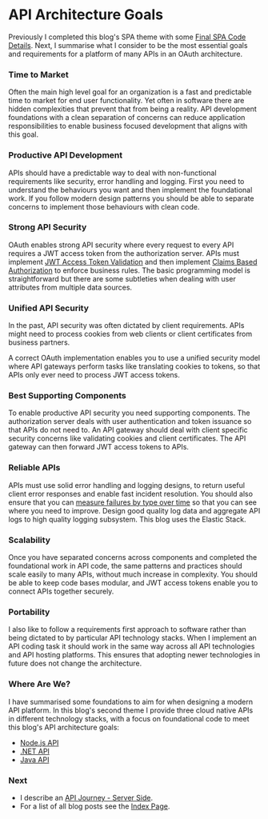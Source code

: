 # API Architecture Goals

Previously I completed this blog's SPA theme with some <a href='reactjs-codingkeypoints.mdx'>Final SPA Code Details</a>. Next, I summarise what I consider to be the most essential goals and requirements for a platform of many APIs in an OAuth architecture.

### Time to Market

Often the main high level goal for an organization is a fast and predictable time to market for end user functionality. Yet often in software there are hidden complexities that prevent that from being a reality. API development foundations with a clean separation of concerns can reduce application responsibilities to enable business focused development that aligns with this goal.

### Productive API Development

APIs should have a predictable way to deal with non-functional requirements like security, error handling and logging. First you need to understand the behaviours you want and then implement the foundational work. If you follow modern design patterns you should be able to separate concerns to implement those behaviours with clean code.

### Strong API Security

OAuth enables strong API security where every request to every API requires a JWT access token from the authorization server. APIs must implement <a href='jwt-access-token-validation.mdx'>JWT Access Token Validation</a> and then implement <a href='api-authorization-design.mdx'>Claims Based Authorization</a> to enforce business rules. The basic programming model is straightforward but there are some subtleties when dealing with user attributes from multiple data sources.

### Unified API Security

In the past, API security was often dictated by client requirements. APIs might need to process cookies from web clients or client certificates from business partners. 

A correct OAuth implementation enables you to use a unified security model where API gateways perform tasks like translating cookies to tokens, so that APIs only ever need to process JWT access tokens.

### Best Supporting Components

To enable productive API security you need supporting components. The authorization server deals with user authentication and token issuance so that APIs do not need to. An API gateway should deal with client specific security concerns like validating cookies and client certificates. The API gateway can then forward JWT access tokens to APIs.

### Reliable APIs

APIs must use solid error handling and logging designs, to return useful client error responses and enable fast incident resolution. You should also ensure that you can <a href='api-technical-support-analysis.mdx'>measure failures by type over time</a> so that you can see where you need to improve. Design good quality log data and aggregate API logs to high quality logging subsystem. This blog uses the Elastic Stack.

### Scalability

Once you have separated concerns across components and completed the foundational work in API code, the same patterns and practices should scale easily to many APIs, without much increase in complexity. You should be able to keep code bases modular, and JWT access tokens enable you to connect APIs together securely.

### Portability

I also like to follow a requirements first approach to software rather than being dictated to by particular API technology stacks. When I implement an API coding task it should work in the same way across all API technologies and API hosting platforms. This ensures that adopting newer technologies in future does not change the architecture.

### Where Are We?

I have summarised some foundations to aim for when designing a modern API platform. In this blog's second theme I provide three cloud native APIs in different technology stacks, with a focus on foundational code to meet this blog's API architecture goals:

- <a href='api-architecture-node.mdx'>Node.js API</a>
- <a href='net-core-code-sample-overview.mdx'>.NET API</a>
- <a href='java-spring-boot-api-overview.mdx'>Java API</a>

### Next

- I describe an <a href='api-journey-server-side.mdx'>API Journey - Server Side</a>.
- For a list of all blog posts see the <a href='index.mdx'>Index Page</a>.
